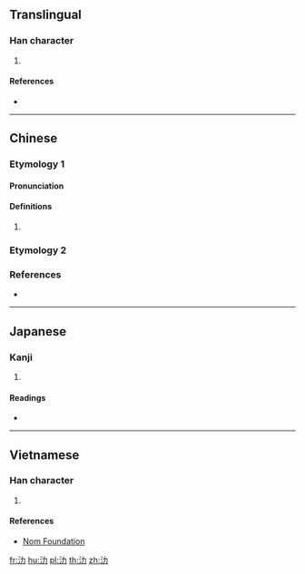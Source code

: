 {{character info/new}}
==Translingual==

===Han character===
{{Han char|rn=85|rad=水|as=02|sn=5|four=34127|canj=EKS,XEKS|ids=⿰氵力}}

# {{defn|Han|sort=水02}}

====References====
* {{Han ref|kx=0603.070|dkj=17094|dj=0997.030|hdz=31549.060|uh=6C3B|ud=27707|bh=C9A4|bd=51620}}

----

==Chinese==

===Etymology 1===
{{zh-forms}}

====Pronunciation====
{{zh-pron
|m=lè
|c=lak6
|cat=
}}

====Definitions====
{{zh-hanzi}}

# {{rfdef|zh}}

===Etymology 2===
{{zh-see|泐|v}}

===References===
* {{R:twedu|C06063}}

----

==Japanese==

===Kanji===
{{ja-kanji|grade=|rs=水02}}

# {{defn|lang=ja|sort=水02}}

====Readings====
* {{ja-readings|on=[[ろく]] (roku)|kun=}}

----

==Vietnamese==

===Han character===
{{vi-readings|rs=水02| hanviet = rực}}

# {{defn|lang=vi|sort=水02}}

====References====
*[http://nomfoundation.org/common/nom_details.php?codepoint=6c3b Nom Foundation]

[[fr:氻]]
[[hu:氻]]
[[pl:氻]]
[[th:氻]]
[[zh:氻]]